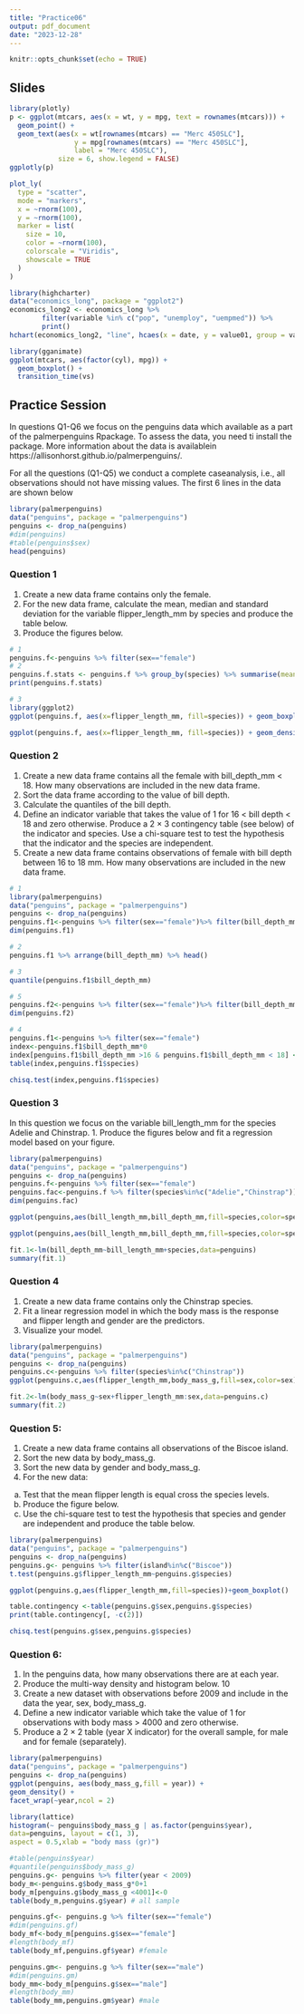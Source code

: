 ```yaml
---
title: "Practice06"
output: pdf_document
date: "2023-12-28"
---
```


```r
knitr::opts_chunk$set(echo = TRUE)
```

## Slides

```r
library(plotly)
p <- ggplot(mtcars, aes(x = wt, y = mpg, text = rownames(mtcars))) +
  geom_point() +
  geom_text(aes(x = wt[rownames(mtcars) == "Merc 450SLC"],
                y = mpg[rownames(mtcars) == "Merc 450SLC"],
                label = "Merc 450SLC"),
            size = 6, show.legend = FALSE)
ggplotly(p)
```
```r
plot_ly(
  type = "scatter",
  mode = "markers",
  x = ~rnorm(100),
  y = ~rnorm(100),
  marker = list(
    size = 10,
    color = ~rnorm(100),
    colorscale = "Viridis",
    showscale = TRUE
  )
)

```
```r
library(highcharter)
data("economics_long", package = "ggplot2")
economics_long2 <- economics_long %>%
        filter(variable %in% c("pop", "unemploy", "uempmed")) %>%
        print()
hchart(economics_long2, "line", hcaes(x = date, y = value01, group = variable))
```
```r
library(gganimate)
ggplot(mtcars, aes(factor(cyl), mpg)) +
  geom_boxplot() +
  transition_time(vs)
```
## Practice Session

In questions Q1-Q6 we focus on the penguins data which available as a part of the palmerpenguins Rpackage. To assess the data, you need ti install the package. More information about the data is availablein https://allisonhorst.github.io/palmerpenguins/.

For all the questions (Q1-Q5) we conduct a complete caseanalysis, i.e., all observations should not have missing values. The first 6 lines in the data are shown below

```r
library(palmerpenguins)
data("penguins", package = "palmerpenguins")
penguins <- drop_na(penguins)
#dim(penguins)
#table(penguins$sex)
head(penguins)
```

### Question 1
1. Create a new data frame contains only the female.
2. For the new data frame, calculate the mean, median and standard deviation for the variable
flipper_length_mm by species and produce the table below.
3. Produce the figures below.

```r
# 1
penguins.f<-penguins %>% filter(sex=="female")
# 2
penguins.f.stats <- penguins.f %>% group_by(species) %>% summarise(mean=mean(flipper_length_mm),median=median(flipper_length_mm),sd=sd(flipper_length_mm))
print(penguins.f.stats)
```
```r
# 3
library(ggplot2)
ggplot(penguins.f, aes(x=flipper_length_mm, fill=species)) + geom_boxplot(alpha=0.5)
```
```r
ggplot(penguins.f, aes(x=flipper_length_mm, fill=species)) + geom_density()
```
### Question 2

1. Create a new data frame contains all the female with bill_depth_mm < 18. How many observations are included in the new data frame.
2. Sort the data frame according to the value of bill depth.
3. Calculate the quantiles of the bill depth.
4. Define an indicator variable that takes the value of 1 for 16 < bill depth < 18 and zero otherwise. Produce a 2 × 3 contingency table (see below) of the indicator and species. Use a chi-square test to test the hypothesis that the indicator and the species are independent.
5. Create a new data frame contains observations of female with bill depth between 16 to 18 mm. How many observations are included in the new data frame.

```r
# 1
library(palmerpenguins)
data("penguins", package = "palmerpenguins")
penguins <- drop_na(penguins)
penguins.f1<-penguins %>% filter(sex=="female")%>% filter(bill_depth_mm < 18)
dim(penguins.f1)
```
```r
# 2
penguins.f1 %>% arrange(bill_depth_mm) %>% head()
```
```r
# 3
quantile(penguins.f1$bill_depth_mm)
```
```r
# 5
penguins.f2<-penguins %>% filter(sex=="female")%>% filter(bill_depth_mm >16 & bill_depth_mm < 18)
dim(penguins.f2)
```
```r
# 4
penguins.f1<-penguins %>% filter(sex=="female")
index<-penguins.f1$bill_depth_mm*0
index[penguins.f1$bill_depth_mm >16 & penguins.f1$bill_depth_mm < 18] <- 1
table(index,penguins.f1$species)
```
```r
chisq.test(index,penguins.f1$species)
```
### Question 3

In this question we focus on the variable bill_length_mm for the species Adelie and Chinstrap.
1. Produce the figures below and fit a regression model based on your figure.
```r
library(palmerpenguins)
data("penguins", package = "palmerpenguins")
penguins <- drop_na(penguins)
penguins.f<-penguins %>% filter(sex=="female")
penguins.fac<-penguins.f %>% filter(species%in%c("Adelie","Chinstrap"))
dim(penguins.fac)
```
```r
ggplot(penguins,aes(bill_length_mm,bill_depth_mm,fill=species,color=species))+geom_point()
```
```r
ggplot(penguins,aes(bill_length_mm,bill_depth_mm,fill=species,color=species))+geom_point()+geom_smooth(method="lm")
```
```r
fit.1<-lm(bill_depth_mm~bill_length_mm+species,data=penguins)
summary(fit.1)
```
### Question 4

1. Create a new data frame contains only the Chinstrap species.
2. Fit a linear regression model in which the body mass is the response and flipper length and gender are the predictors.
3. Visualize your model.

```r
library(palmerpenguins)
data("penguins", package = "palmerpenguins")
penguins <- drop_na(penguins)
penguins.c<-penguins %>% filter(species%in%c("Chinstrap"))
ggplot(penguins.c,aes(flipper_length_mm,body_mass_g,fill=sex,color=sex))+geom_point()+geom_smooth(method="lm")
```
```r
fit.2<-lm(body_mass_g~sex+flipper_length_mm:sex,data=penguins.c)
summary(fit.2)
```

### Question 5:
1. Create a new data frame contains all observations of the Biscoe island.
2. Sort the new data by body_mass_g.
3. Sort the new data by gender and body_mass_g.
4. For the new data:
(a) Test that the mean flipper length is equal cross the species levels.
(b) Produce the figure below.
(c) Use the chi-square test to test the hypothesis that species and gender are independent and produce the table below.

```r
library(palmerpenguins)
data("penguins", package = "palmerpenguins")
penguins <- drop_na(penguins)
penguins.g<- penguins %>% filter(island%in%c("Biscoe"))
t.test(penguins.g$flipper_length_mm~penguins.g$species)
```
```r
ggplot(penguins.g,aes(flipper_length_mm,fill=species))+geom_boxplot()
```
```r
table.contingency <-table(penguins.g$sex,penguins.g$species)
print(table.contingency[, -c(2)])
```
```r
chisq.test(penguins.g$sex,penguins.g$species)
```
### Question 6:
1. In the penguins data, how many observations there are at each year.
2. Produce the multi-way density and histogram below. 10
3. Create a new dataset with observations before 2009 and include in the data the year, sex, body_mass_g.
4. Define a new indicator variable which take the value of 1 for observations with body mass > 4000 and zero otherwise.
5. Produce a 2 × 2 table (year X indicator) for the overall sample, for male and for female (separately).

```r
library(palmerpenguins)
data("penguins", package = "palmerpenguins")
penguins <- drop_na(penguins)
ggplot(penguins, aes(body_mass_g,fill = year)) +
geom_density() +
facet_wrap(~year,ncol = 2)
```
```r
library(lattice)
histogram(~ penguins$body_mass_g | as.factor(penguins$year),
data=penguins, layout = c(1, 3),
aspect = 0.5,xlab = "body mass (gr)")
```
```r
#table(penguins$year)
#quantile(penguins$body_mass_g)
penguins.g<- penguins %>% filter(year < 2009)
body_m<-penguins.g$body_mass_g*0+1
body_m[penguins.g$body_mass_g <4001]<-0
table(body_m,penguins.g$year) # all sample
```
```r
penguins.gf<- penguins.g %>% filter(sex=="female")
#dim(penguins.gf)
body_mf<-body_m[penguins.g$sex=="female"]
#length(body_mf)
table(body_mf,penguins.gf$year) #female
```
```r
penguins.gm<- penguins.g %>% filter(sex=="male")
#dim(penguins.gm)
body_mm<-body_m[penguins.g$sex=="male"]
#length(body_mm)
table(body_mm,penguins.gm$year) #male
```

























